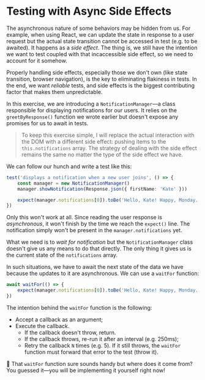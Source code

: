# Testing with Async Side Effects

<EpicVideo url="https://www.epicweb.dev/workshops/testing-fundamentals/testing-asynchronous-code/testing-with-async-side-effects" />

The asynchronous nature of some behaviors may be hidden from us. For example, when using React, we can update the state in response to a user request but the actual state transition cannot be accessed in test (e.g. to be awaited). It happens as a _side effect_. The thing is, we still have the intention we want to test coupled with that incaccessible side effect, so we need to account for it somehow.

Properly handling side effects, especially those we don't own (like state transition, browser navigation), is the key to eliminating flakiness in tests. In the end, we want _reliable_ tests, and side effects is the biggest contributing factor that makes them unpredictable.

In this exercise, we are introducing a `NotificationManager`—a class responsible for displaying notifications for our users. It relies on the `greetByResponse()` function we wrote earlier but doesn't expose any promises for us to await in tests.

<CodeFile file="greet.ts" range="20-32" highlight="21,28" />

> To keep this exercise simple, I will replace the actual interaction with the DOM with a different side effect: pushing items to the `this.notifications` array. The strategy of dealing with the side effect remains the same no matter the type of the side effect we have.

We can follow our hunch and write a test like this:

```ts nonumber nocopy
test('displays a notification when a new user joins', () => {
	const manager = new NotificationManager()
	manager.showNotification(Response.json({ firstName: 'Kate' }))

	expect(manager.notifications[0]).toBe('Hello, Kate! Happy, Monday.')
})
```

Only this won't work at all. Since reading the user response is _asynchronous_, it won't finish by the time we reach the `expect()` line. The notification simply won't be present in the `manager.notifications` yet.

What we need is to _wait for notification_ but the `NotificationManager` class doesn't give us any means to do that directly. The only thing it gives us is the current state of the `notifications` array.

In such situations, we have to await the next state of the data we have because the updates to it are asynchronous. We can use a `waitFor` function:

```js
await waitFor(() => {
	expect(manager.notifications[0]).toBe('Hello, Kate! Happy, Monday.')
})
```

The intention behind the `waitFor` function is the following:

- Accept a callback as an argument;
- Execute the callback.
  - If the callback doesn't throw, return.
  - If the callback throws, re-run it after an interval (e.g. 250ms);
  - Retry the callback `N` times (e.g. 5). If it still throws, the `waitFor` function must forward that error to the test (throw it).

🐨 That `waitFor` function sure sounds handy but where does it come from? You guessed it—you will be implementing it yourself right now!
